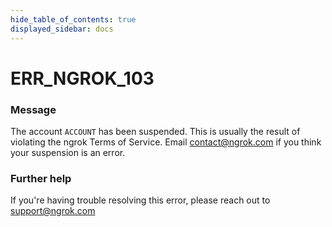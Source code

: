 ```yaml
---
hide_table_of_contents: true
displayed_sidebar: docs
---
```



# ERR_NGROK_103

### Message

The account `ACCOUNT` has been suspended.
This is usually the result of violating the ngrok Terms of Service.
Email contact@ngrok.com if you think your suspension is an error.

### Further help

If you're having trouble resolving this error, please reach out to [support@ngrok.com](mailto:support@ngrok.com?subject=Help%20with%20ERR_NGROK_103)

<ErrorDetails error="err_ngrok_103" />
